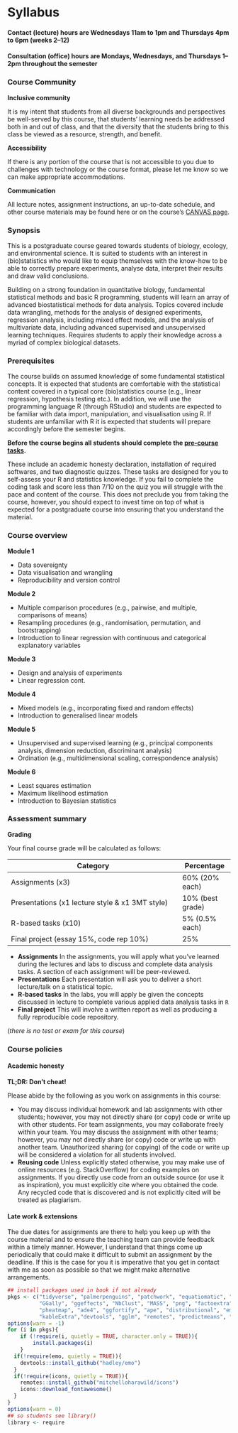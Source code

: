 # Syllabus {-}

#### Contact (lecture) hours are **Wednesdays 11am to 1pm** and **Thursdays 4pm to 6pm** (weeks 2--12) {-}

#### Consultation (office) hours are **Mondays, Wednesdays, and Thursdays 1--2pm** throughout the semester {-}

### Course Community {-}


**Inclusive community**

It is my intent that students from all diverse backgrounds and perspectives be well-served by this course, that students’ learning needs be addressed both in and out of class, and that the diversity that the students bring to this class be viewed as a resource, strength, and benefit.

**Accessibility**

If there is any portion of the course that is not accessible to you due to challenges with technology or the course format, please let me know so we can make appropriate accommodations.

**Communication** 

All lecture notes, assignment instructions, an up-to-date schedule, and other course materials may be found here or on the course's [CANVAS page](https://canvas.auckland.ac.nz/courses/90399).

### Synopsis {-}

This is a postgraduate course geared towards students of biology, ecology, and environmental science. It is suited to students with an interest in (bio)statistics who would like to equip themselves with the know-how to be able to correctly prepare experiments, analyse data, interpret their results and draw valid conclusions. 

Building on a strong foundation in quantitative biology, fundamental statistical methods and basic R programming, students will learn an array of advanced biostatistical methods for data analysis. Topics covered include data wrangling, methods for the analysis of designed experiments, regression analysis, including mixed effect models, and the analysis of multivariate data, including advanced supervised and unsupervised learning techniques. Requires students to apply their knowledge across a myriad of complex biological datasets.

### Prerequisites {-}

The course builds on assumed knowledge of some fundamental statistical concepts. It is expected that students are comfortable with the statistical content covered in a typical core (bio)statistics course (e.g., linear regression, hypothesis testing etc.). In addition, we will use the programming language R (through RStudio) and students are expected to be familiar with data import, manipulation, and visualisation using R. If students are unfamiliar with R it is expected that students will prepare accordingly before the semester begins.

**Before the course begins all students should complete the [pre-course tasks](https://canvas.auckland.ac.nz/courses/90399/modules/253015?wrap=1).**

These include an academic honesty declaration, installation of required softwares, and two diagnostic quizzes. These tasks are designed for you to self-assess your R and statistics knowledge. If you fail to complete the coding task and score less than 7/10 on the quiz you will struggle with the pace and content of the course. This does not preclude you from taking the course, however, you should expect to invest time on top of what is expected for a postgraduate course into ensuring that you understand the material.

### Course overview {-}

**Module 1**

 + Data sovereignty
 + Data visualisation and wrangling
 + Reproducibility and version control

**Module 2**

 + Multiple comparison procedures (e.g., pairwise, and multiple, comparisons of means)
 + Resampling procedures (e.g., randomisation, permutation, and bootstrapping)
 + Introduction to linear regression with continuous and categorical explanatory variables

**Module 3** 

 + Design and analysis of experiments
 + Linear regression cont.
 
**Module 4**
 
 + Mixed models (e.g., incorporating fixed and random effects)
 + Introduction to generalised linear models
 
**Module 5**  

 + Unsupervised and supervised learning (e.g., principal components analysis, dimension reduction,  discriminant analysis)
 + Ordination (e.g., multidimensional scaling, correspondence analysis)

**Module 6**   

 + Least squares estimation
 + Maximum likelihood estimation
 + Introduction to Bayesian statistics



### Assessment summary {-}

**Grading**

Your final course grade will be calculated as follows:

| Category                                             |Percentage      |
| ---------------------------------------------------- |----------------|
| Assignments (x3)                                     |60% (20% each)  |
| Presentations (x1 lecture style & x1 3MT style)      |10% (best grade)|
| R-based tasks (x10)                                  |5% (0.5% each)  |
| Final project (essay 15%, code rep 10%)              |25%             |

 + **Assignments** In the assignments, you will apply what you’ve learned during the lectures and labs to discuss and complete data analysis tasks. A section of each assignment will be peer-reviewed.
 + **Presentations** Each presentation will ask you to deliver a short lecture/talk on a statistical topic.
 + **R-based tasks** In the labs, you will apply be given the concepts discussed in lecture to complete various applied data analysis tasks in `R`
 + **Final project** This will involve a written report as well as producing a fully reproducible code repository. 
 
(*there is no test or exam for this course*)
 

### Course policies {-}

#### Academic honesty

**TL;DR: Don’t cheat!**

Please abide by the following as you work on assignments in this course:

 + You may discuss individual homework and lab assignments with other students; however, you may not directly share (or copy) code or write up with other students. For team assignments, you may collaborate freely within your team. You may discuss the assignment with other teams; however, you may not directly share (or copy) code or write up with another team. Unauthorized sharing (or copying) of the code or write up will be considered a violation for all students involved.
 + **Reusing code** Unless explicitly stated otherwise, you may make use of online resources (e.g. StackOverflow) for coding examples on assignments. If you directly use code from an outside source (or use it as inspiration), you must explicitly cite where you obtained the code. Any recycled code that is discovered and is not explicitly cited will be treated as plagiarism.

#### Late work & extensions

The due dates for assignments are there to help you keep up with the course material and to ensure the teaching team can provide feedback within a timely manner. However, I understand that things come up periodically that could make it difficult to submit an assignment by the deadline. If this is the case for you it is imperative that you get in contact with me as soon as possible so that we might make alternative arrangements.









```r
## install packages used in book if not already
pkgs <- c("tidyverse", "palmerpenguins", "patchwork", "equatiomatic", "vegan",
          "GGally", "ggeffects", "NbClust", "MASS", "png", "factoextra", "lme4",
          "pheatmap", "ade4", "ggfortify", "ape", "distributional", "emmeans", "tufte",
          "kableExtra","devtools", "gglm", "remotes", "predictmeans", "lmerTest")
options(warn = -1)
for (i in pkgs){
    if (!require(i, quietly = TRUE, character.only = TRUE)){
        install.packages(i)
    }
  if(!require(emo, quietly = TRUE)){
    devtools::install_github("hadley/emo")
  }
  if(!require(icons, quietly = TRUE)){
    remotes::install_github("mitchelloharawild/icons")
    icons::download_fontawesome()
  }
}
options(warn = 0)
## so students see library()
library <- require
```







